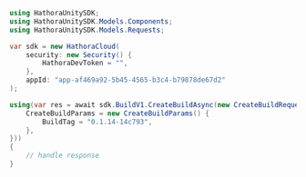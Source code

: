 ```csharp CreateBuild.cs
using HathoraUnitySDK;
using HathoraUnitySDK.Models.Components;
using HathoraUnitySDK.Models.Requests;

var sdk = new HathoraCloud(
    security: new Security() {
        HathoraDevToken = "",
    },
    appId: "app-af469a92-5b45-4565-b3c4-b79878de67d2"
);

using(var res = await sdk.BuildV1.CreateBuildAsync(new CreateBuildRequest() {
    CreateBuildParams = new CreateBuildParams() {
        BuildTag = "0.1.14-14c793",
    },
}))
{
    // handle response
}
```

